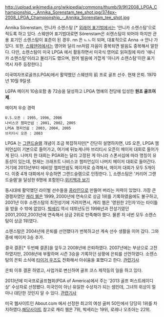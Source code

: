 http://upload.wikimedia.org/wikipedia/commons/thumb/9/9f/2008_LPGA_Championship_-_Annika_Sorenstam_tee_shot.jpg/374px-2008_LPGA_Championship_-_Annika_Sorenstam_tee_shot.jpg

Annika Sörenstam, 안니카 소렌스탐 [* [[외래어 표기법]]에서는 '안니카 소렌스탐'으로 적도록 하고 있다. 스웨덴어 표기법대로면 Sörenstam은 쇠렌스탐이 되어야 하지만 관용 표기인 소렌스탐이 표준이 된 경우. nn 은 ㄴㄴ이 되며, 대표적으로 Anna -> 안나 가 있다. 또한, [[스웨덴어]]에서는 영어와 달리 nn처럼 자음이 중복되면 발음도 중복해서 말한다. 다만, 소렌스탐이 미국 LPGA 에서 활동하면서 미국식 영어로 읽혀짐에 따라 '애니카 소렌스탐'이라고 불리기도 했으며, 원어 발음에 가깝게 '아니카 소렌스탐'이란 표기 역시 자주 등장한다.]

미국여자프로골프(LPGA)에서 활약했던 스웨덴의 前 프로 골프 선수. 현재 은퇴.
1970년 10월 9일생.

LGPA 메이저 10승포함 총 72승을 달성하고 LPGA 명예의 전당에 입성한 '''원조 골프여제'''.

메이저 우승 경력
 U.S.오픈 : 1995, 1996, 2006
 나비스코 챔피언쉽 : 2001, 2002, 2005
 LPGA 챔피언쉽 : 2003, 2004, 2005
 브리티시 오픈 : 2003

LPGA 는 [[그랜드슬램]] 개념이 조금 복잡하지만[* 간단히 설명하자면, US 오픈, LPGA 챔피언십이 기본으로 들어가고, 여기에 뒤늦게나마 브리티시 오픈이 메이저 대회로 들어가게 된다. 나머지 한 대회는 PGA와는 달리 고정된 게 아니라 스폰서십에 따라 명칭이 유동성이 있는데, 현재는 크래프트 나비스코 챔피언십이 나머지 메이저 대회로 들어간다. 거기에 2013년부터 에비앙 챔피언쉽도 메이저로 승격해서, 메이저 대회가 모두 5개이다. 이중 4개 대회에서 우승하면 그랜드슬램으로 인정한다. ], 소렌스탐은 '커리어 그랜드슬램'을 달성한 6명에 포함된다.[http://en.wikipedia.org/wiki/Grand_Slam_(golf)#Women.27s_Career_Grand_Slam 위키백과 보기]

동시대에 활약했던 라이벌 선수들을 [[콩라인]]으로 만들어 버리는 저력이 있었다. 
가장 큰 경쟁자였던 [[캐리 웹]]은 1999, 2000년에 연속으로 상금 1위를 기록하였음에도 불구하고, 2001년 이후 소렌스탐의 최전성기에 가려지면서, 캐리 웹은 '영원한 2인자'라는 타이틀을 받을 수 밖에 없었다. 
[[박세리]] 역시 데뷔년도인 1998년과 전성기였던 2001,2002,2003년에 연속해서 상금 2위로 만족해야 했다. 물론 저 네번 모두 소렌스탐이 상금 1위였다.

소렌스탐은 2004년에 은퇴를 선언했다가 번복하고선 계속 선수 생활을 이어 갔다. 그와중에 메이저 3승 추가.

결국 결혼[* 두번째 결혼]을 앞두고 2008년에 은퇴하였다. 2007년에는 부상으로 고전하였지만, 2008년에 부활하며 시즌 3승을 기록하던 상황에 은퇴를 선언하였다. 소렌스탐의 은퇴 소식에 [[타이거 우즈]]도 전화해서 아쉬움을 표했다고 한다. [http://www.segye.com/content/html/2008/05/14/20080514003427.html 관련기사] 

은퇴 이후 결혼 하였고, 사업가로 변신하여 골프 코스 제작등의 일을 하고 있다.

2013년에 미국프로골프협회(PGA of America)에서 주는 '2013 골프 퍼스트레이디 상' 수상자로 선정됐다. 미국인이 아닌 유일한 수상자가 되는 셈인데, 그녀의 위상이 얼마나 대단한 것인지 알 수 있다. [http://economy.hankooki.com/lpage/sports/201311/e20131115181831118250.htm 관련기사]

미국 웹사이트인 About.com 에서 선정한 최고의 여성 골퍼 50인에서 당당히 1위를 차지하였다.[http://golf.about.com/od/golferswomen/ss/top_50_women_10.htm 해당사이트] 참고로 캐리 웹은 7위, 박세리는 19위, 로레나 오초아는 22위. 
